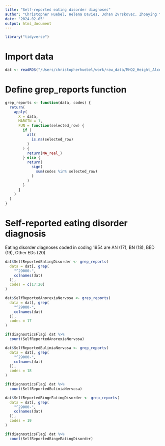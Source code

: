 ```yaml
---
title: "Self-reported eating disorder diagnoses"
author: "Christopher Huebel, Helena Davies, Johan Zvrskovec, Zhoaying Yu"
date: "2024-02-05"
output: html_document
---
```


```r
library("tidyverse")
```

# Import data

```r
dat <- readRDS("/Users/christopherhuebel/work/raw_data/MHQ2_Height_Alcohol_Field_Anonymous.rds")
```


# Define grep_reports function

```r

grep_reports <- function(data, codes) {
  return(
    apply(
      X = data,
      MARGIN = 1,
      FUN = function(selected_row) {
        if (
          all(
            is.na(selected_row)
          )
        ) {
          return(NA_real_)
        } else {
          return(
            sign(
              sum(codes %in% selected_row)
            )
          )
        }
      }
    )
  )
}

```


# Self-reported eating disorder diagnosis

Eating disorder diagnoses coded in coding 1954 are AN (17), BN (18), BED (19), Other EDs (20)

```r

dat$SelfReportedEatingDisorder <- grep_reports(
  data = dat[, grep(
    "^29000-",
    colnames(dat)
  )],
  codes = c(17:20)
)

```


```r
dat$SelfReportedAnorexiaNervosa <- grep_reports(
  data = dat[, grep(
    "^29000-",
    colnames(dat)
  )],
  codes = 17
)
```


```r
if(diagnosticsFlag) dat %>%
  count(SelfReportedAnorexiaNervosa)
```

```r
dat$SelfReportedBulimiaNervosa <- grep_reports(
  data = dat[, grep(
    "^29000-",
    colnames(dat)
  )],
  codes = 18
)
```


```r
if(diagnosticsFlag) dat %>%
  count(SelfReportedBulimiaNervosa)
```


```r
dat$SelfReportedBingeEatingDisorder <- grep_reports(
  data = dat[, grep(
    "^29000-",
    colnames(dat)
  )],
  codes = 19
)
```


```r
if(diagnosticsFlag) dat %>%
  count(SelfReportedBingeEatingDisorder)
```


